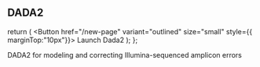 

## DADA2



  return (
     <Button  href="/new-page"  variant="outlined" size="small"  style={{ marginTop:"10px"}}>
          Launch Dada2
        </Button>
  );
};

DADA2 for modeling and correcting Illumina-sequenced amplicon errors



<Dada2/>



